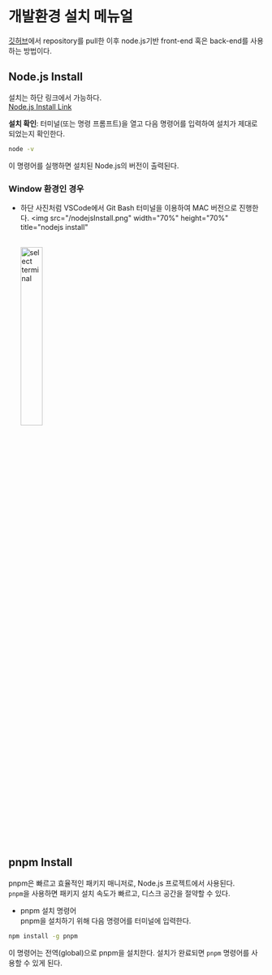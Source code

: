 # 개발환경 설치 메뉴얼

[깃허브](https://github.com/)에서 repository를 pull한 이후 node.js기반 front-end 혹은 back-end를 사용하는 방법이다.

## Node.js Install

설치는 하단 링크에서 가능하다.  
[Node.js Install Link](https://nodejs.org/en/download/package-manager)

**설치 확인**: 터미널(또는 명령 프롬프트)을 열고 다음 명령어를 입력하여 설치가 제대로 되었는지 확인한다.

```bash
node -v
```

이 명령어를 실행하면 설치된 Node.js의 버전이 출력된다.

### Window 환경인 경우

- 하단 사진처럼 VSCode에서 Git Bash 터미널을 이용하여 MAC 버전으로 진행한다.
  <img
    src="/nodejsInstall.png"
    width="70%"
    height="70%"
    title="nodejs install"
  ></img>
  <br />
  <img
    src="/selectTerminal.png"
    width="30%"
    height="30%"
    title="select terminal"
  ></img>

## pnpm Install

pnpm은 빠르고 효율적인 패키지 매니저로, Node.js 프로젝트에서 사용된다.  
`pnpm`을 사용하면 패키지 설치 속도가 빠르고, 디스크 공간을 절약할 수 있다.

- pnpm 설치 명령어  
  pnpm을 설치하기 위해 다음 명령어를 터미널에 입력한다.

```bash
npm install -g pnpm
```

이 명령어는 전역(global)으로 pnpm을 설치한다. 설치가 완료되면 `pnpm` 명령어를 사용할 수 있게 된다.
